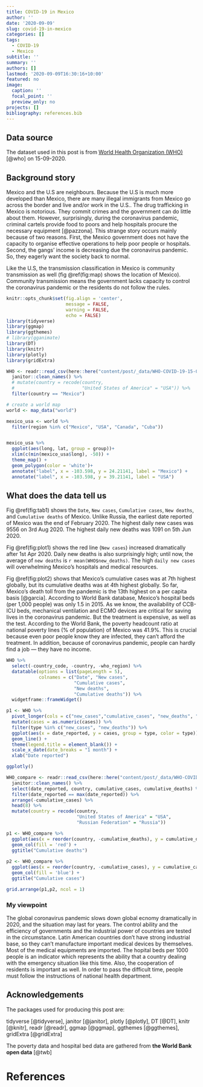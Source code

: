 ```yaml
---
title: COVID-19 in Mexico
author: ''
date: '2020-09-09'
slug: covid-19-in-mexico
categories: []
tags:
  - COVID-19
  - Mexico
subtitle: ''
summary: ''
authors: []
lastmod: '2020-09-09T16:30:16+10:00'
featured: no
image:
  caption: ''
  focal_point: ''
  preview_only: no
projects: []
bibliography: references.bib
---
```


## Data source
The dataset used in this post is from [World Health Organization (WHO)](https://covid19.who.int/table)[@who] on 15-09-2020.

## Background story

Mexico and the U.S are neighbours. Because the U.S is much more developed than Mexico, there are many illegal immigrants from Mexico go across the border and live and/or work in the U.S.. The drug trafficking in Mexico is notorious. They commit crimes and the government can do little about them. However, surprisingly, during the coronavirus pandemic, criminal cartels provide food to poors and help hospitals procure the necessary equipment [@pazzona]. This strange story occurs mainly because of two reasons. First, the Mexico government does not have the capacity to organise effective operations to help poor people or hospitals. Second, the gangs' income is decreasing due the coronavirus pandemic. So, they eagerly want the society back to normal.

Like the U.S, the transmission classification in Mexico is community transmission as well (fig \@ref(fig:map) shows the location of Mexico). Community transmission means the government lacks capacity to control the coronavirus pandemic or the residents do not follow the rules. 

```r
knitr::opts_chunk$set(fig.align = 'center',
                      message = FALSE,
                      warning = FALSE,
                      echo = FALSE)
library(tidyverse)
library(ggmap)
library(ggthemes)
# library(gganimate)
library(DT)
library(knitr)
library(plotly)
library(gridExtra)
```


```r
WHO <- readr::read_csv(here::here("content/post/_data/WHO-COVID-19-15-09-2020.csv")) %>% 
  janitor::clean_names() %>% 
  # mutate(country = recode(country,
  #                         "United States of America" = "USA")) %>% 
  filter(country == "Mexico")
```


```r
# create a world map
world <- map_data("world")

mexico_usa <- world %>% 
  filter(region %in% c("Mexico", "USA", "Canada", "Cuba"))


mexico_usa %>% 
  ggplot(aes(long, lat, group = group))+
  xlim(c(min(mexico_usa$long), -50)) +
  theme_map() +
  geom_polygon(color = 'white')+
  annotate("label", x = -103.598, y = 24.21141, label = "Mexico") +
  annotate("label", x = -103.598, y = 39.21141, label = "USA")

```

## What does the data tell us

Fig \@ref(fig:tab1) shows the `Date`, `New cases`, `Cumulative cases`, `New deaths`, and `Cumulative deaths` of Mexico. Unlike Russia, the earliest date reported of Mexico was the end of February 2020. The highest daily new cases was 9556 on 3rd Aug 2020. The highest daily new deaths was 1091 on 5th Jun 2020.

Fig \@ref(fig:plot1) shows the red line (`New cases`) increased dramatically after 1st Apr 2020. Daily new deaths is also surprisingly high; until now, the average of `new deaths` is `r mean(WHO$new_deaths)`. The high `daily new cases` will overwhelming Mexico's hospitals and medical resources. 

Fig \@ref(fig:plot2) shows that Mexico's cumulative cases was at 7th highest globally, but its cumulative deaths was at 4th highest globally. So far, Mexico's death toll from the pandemic is the 13th highest on a per capita basis [@garcia]. According to World Bank database, Mexico's hospital beds (per 1,000 people) was only 1.5 in 2015. As we know, the availability of CCB-ICU beds, mechanical ventilation and ECMO devices are critical for saving lives in the coronavirus pandemic. But the treatment is expensive, as well as the test. According to the World Bank, the poverty headcount ratio at national poverty lines (% of population) of Mexico was 41.9%. This is crucial because even poor people know they are infected, they can't afford the treatment. In addition, because of coronavirus pandemic, people can hardly find a job --- they have no income.


```r
WHO %>% 
  select(-country_code, -country, -who_region) %>% 
  datatable(options = list(pageLength = 5),
            colnames = c("Date", "New cases", 
                         "Cumulative cases", 
                         "New deaths", 
                         "Cumulative deaths")) %>% 
  widgetframe::frameWidget()
```

```r
p1 <- WHO %>% 
  pivot_longer(cols = c("new_cases","cumulative_cases", "new_deaths", "cumulative_deaths"), names_to = "type", values_to = "cases") %>% 
  mutate(cases = as.numeric(cases)) %>% 
  filter(type %in% c("new_cases", "new_deaths")) %>% 
  ggplot(aes(x = date_reported, y = cases, group = type, color = type)) +
  geom_line() +
  theme(legend.title = element_blank()) +
  scale_x_date(date_breaks = "1 month") +
  xlab("Date reported")

ggplotly()
```

```r
WHO_compare <- readr::read_csv(here::here("content/post/_data/WHO-COVID-19-15-09-2020.csv")) %>% 
  janitor::clean_names() %>% 
  select(date_reported, country, cumulative_cases, cumulative_deaths) %>% 
  filter(date_reported == max(date_reported)) %>% 
  arrange(-cumulative_cases) %>% 
  head(8) %>% 
  mutate(country = recode(country,
                          "United States of America" = "USA",
                          "Russian Federation" = "Russia"))

p1 <- WHO_compare %>% 
  ggplot(aes(x = reorder(country, -cumulative_deaths), y = cumulative_deaths)) +
  geom_col(fill = 'red') +
  ggtitle("Cumulative deaths")
  
p2 <- WHO_compare %>% 
  ggplot(aes(x = reorder(country, -cumulative_cases), y = cumulative_cases)) +
  geom_col(fill = 'blue') +
  ggtitle("Cumulative cases")

grid.arrange(p1,p2, ncol = 1)
```

### My viewpoint

The global coronavirus pandemic slows down global ecnomy dramatically in 2020, and the situation may last for years. The control ability and the efficiency of governments and the industrial power of countries are tested in the circumstance. Latin American countries don't have strong industrial base, so they can't manufacture important medical devices by themselves. Most of the medical equipments are imported. The hopital beds per 1000 people is an indicator which represents the ability that a country dealing with the emergency situation like this time. Also, the cooperation of residents is important as well. In order to pass the difficult time, people must follow the instructions of national health department. 



## Acknowledgements
The packages used for producing this post are: 

tidyverse [@tidyverse], janitor [@janitor], plotly [@plotly], DT [@DT], knitr [@knitr], readr [@readr], ggmap [@ggmap], ggthemes [@ggthemes], gridExtra [@gridExtra]

The poverty data and hospital bed data are gathered from **the World Bank open data** [@twb]

# References
